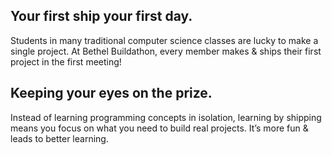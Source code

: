 
<Card>

## Your first ship your first day.

Students in many traditional computer science classes are lucky to make a single project. At Bethel Buildathon, every member makes & ships their first project in the first meeting!

</Card>

<Card>

## Keeping your eyes on the prize.

Instead of learning programming concepts in isolation, learning by shipping means you focus on what you need to build real projects. It’s more fun & leads to better learning.

</Card>

